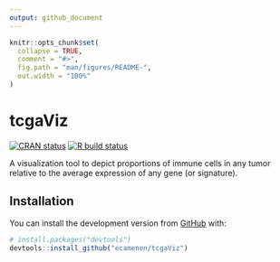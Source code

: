 ```yaml
---
output: github_document
---
```


<!-- README.md is generated from README.Rmd. Please edit that file -->

```r
knitr::opts_chunk$set(
  collapse = TRUE,
  comment = "#>",
  fig.path = "man/figures/README-",
  out.width = "100%"
)
```

# tcgaViz

<!-- badges: start -->
[![CRAN status](https://www.r-pkg.org/badges/version/tcgaViz)](https://CRAN.R-project.org/package=tcgaViz)
[![R build status](https://github.com/ecamenen/tcgaViz/workflows/R-CMD-check/badge.svg)](https://github.com/ecamenen/tcgaViz/actions)
<!-- badges: end -->

A visualization tool to depict proportions of immune cells in any tumor relative to the average expression of any gene (or signature).

## Installation

You can install the development version from [GitHub](https://github.com/) with:

``` r
# install.packages("devtools")
devtools::install_github("ecamenen/tcgaViz")
```
